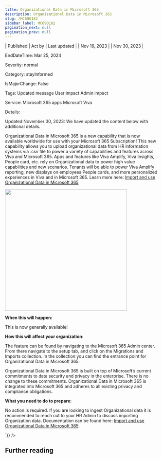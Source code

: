 ```yaml
---
title: Organizational Data in Microsoft 365
description: Organizational Data in Microsoft 365
slug: /MC690182
sidebar_label: MC690182
pagination_next: null
pagination_prev: null
---
```



| Published | Act by | Last updated |
| Nov 16, 2023 |  | Nov 30, 2023 |

EndDateTime: Mar 25, 2024

Severity: normal

Category: stayInformed

IsMajorChange: False

Tags: Updated message User impact Admin impact

Service: Microsoft 365 apps Microsoft Viva

Details: 

<div dangerouslySetInnerHTML={{__html:`
<p style="">Updated November 30, 2023: We have updated the content below with additional details.</p><p style="">Organizational Data in Microsoft 365 is a new capability that is now available worldwide for use with your Microsoft 365 Subscription! This new capability allows you to upload organizational data from HR information systems via .csv file to power a variety of capabilities and features across Viva and Microsoft 365. Apps and features like Viva Amplify, Viva Insights, People card, etc. rely on Organizational data to power high value capabilities and new scenarios. Tenants will be able to power Viva Amplify reporting, new displays on employees People cards, and more personalized experiences in Viva and in Microsoft 365. Learn more here: <a href="https://learn.microsoft.com/viva/organizational-data" target="_blank">Import and use Organizational Data in Microsoft 365</a></p><p style=""><img src="https://img-prod-cms-rt-microsoft-com.akamaized.net/cms/api/am/imageFileData/RW1eMZQ?ver=7f3a" style="width: 400px;"><br></p><p style=""><b>When this will happen:</b>
</p><p style="">This is now generally available!
</p><p style=""><b>How this will affect your organization:</b>
</p><p style="">The feature can be found by navigating to the Microsoft 365 Admin center. From there navigate to the setup tab, and click on the Migrations and Imports collection. In the collection you can find the entrance point for Organizational Data in Microsoft 365. 
</p><p style="">Organizational Data in Microsoft 365 is built on top of Microsoft’s current commitments to data security and privacy in the enterprise. There is no change to these commitments. Organizational Data in Microsoft 365 is integrated into Microsoft 365 and adheres to all existing privacy and compliance obligations. 
</p><p style=""><b>What you need to do to prepare:</b>
</p><p style="">No action is required. If you are looking to ingest Organizational data it is recommended to reach out to your HR Admin to discuss importing Organization data. Documentation can be found here: <a href="https://learn.microsoft.com/viva/organizational-data" target="_blank">Import and use Organizational Data in Microsoft 365</a>.</p>
`}} />

## Further reading
